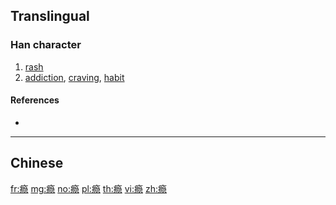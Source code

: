 {{character info/new}}
{{also|癮}}
==Translingual==

===Han character===
{{Han char|rn=104|rad=疒|as=11|sn=16|four=|canj=KNLP,XKNLP|ids=⿸疒隐}}

# [[rash]]
# [[addiction]], [[craving]], [[habit]]

====References====
* {{Han ref|kx=0781.101|dkj=22480|hdz=42695.010|uh=763E|ud=30270}}

----

==Chinese==
{{zh-see|癮}}

[[fr:瘾]]
[[mg:瘾]]
[[no:瘾]]
[[pl:瘾]]
[[th:瘾]]
[[vi:瘾]]
[[zh:瘾]]